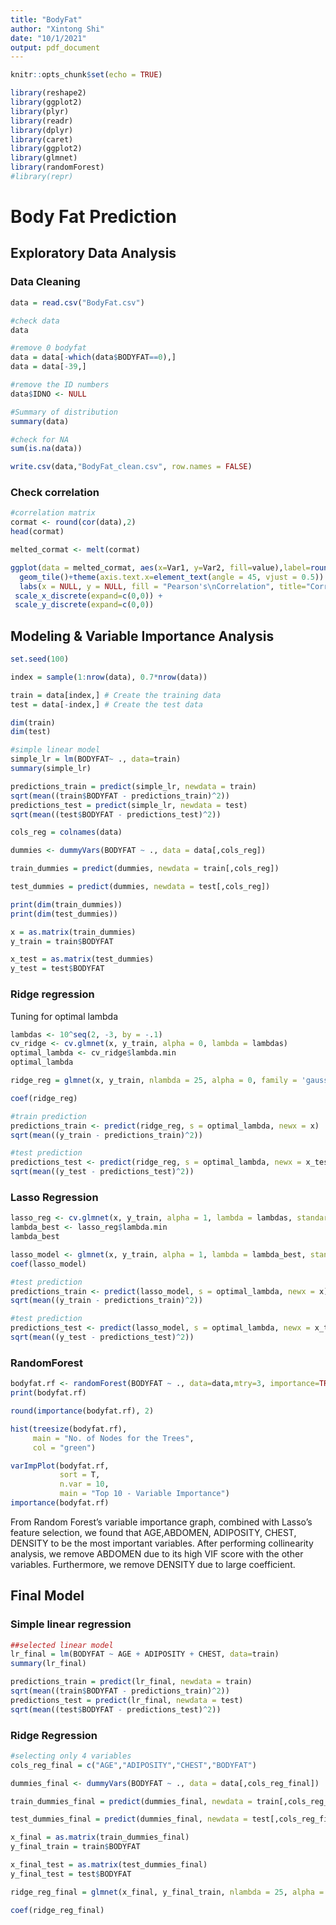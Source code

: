 ```yaml
---
title: "BodyFat"
author: "Xintong Shi"
date: "10/1/2021"
output: pdf_document
---
```


```r
knitr::opts_chunk$set(echo = TRUE)
```


```r
library(reshape2)
library(ggplot2)
library(plyr)
library(readr)
library(dplyr)
library(caret)
library(ggplot2)
library(glmnet)
library(randomForest)
#library(repr)
```

# Body Fat Prediction

## Exploratory Data Analysis

### Data Cleaning
```r
data = read.csv("BodyFat.csv")
```

```r
#check data
data
```
```r
#remove 0 bodyfat
data = data[-which(data$BODYFAT==0),]
data = data[-39,]
```

```r
#remove the ID numbers
data$IDNO <- NULL
```

```r
#Summary of distribution
summary(data)
```

```r
#check for NA
sum(is.na(data))
```

```r
write.csv(data,"BodyFat_clean.csv", row.names = FALSE)
```


### Check correlation

```r
#correlation matrix
cormat <- round(cor(data),2)
head(cormat)
```

```r
melted_cormat <- melt(cormat)
```

```r
ggplot(data = melted_cormat, aes(x=Var1, y=Var2, fill=value),label=round(r_if_sig,2)) + 
  geom_tile()+theme(axis.text.x=element_text(angle = 45, vjust = 0.5)) +
  labs(x = NULL, y = NULL, fill = "Pearson's\nCorrelation", title="Correlations in BodyFat variables",   subtitle="") + scale_fill_gradient2(mid="#FBFEF9",low="#0C6291",high="#A63446", limits=c(-1,1)) +
 scale_x_discrete(expand=c(0,0)) +
 scale_y_discrete(expand=c(0,0))
```

## Modeling & Variable Importance Analysis

```r
set.seed(100) 

index = sample(1:nrow(data), 0.7*nrow(data)) 

train = data[index,] # Create the training data 
test = data[-index,] # Create the test data

dim(train)
dim(test)
```

```r
#simple linear model
simple_lr = lm(BODYFAT~ ., data=train)
summary(simple_lr)
```
```r
predictions_train = predict(simple_lr, newdata = train)
sqrt(mean((train$BODYFAT - predictions_train)^2))
predictions_test = predict(simple_lr, newdata = test)
sqrt(mean((test$BODYFAT - predictions_test)^2))
```



```r
cols_reg = colnames(data)

dummies <- dummyVars(BODYFAT ~ ., data = data[,cols_reg])

train_dummies = predict(dummies, newdata = train[,cols_reg])

test_dummies = predict(dummies, newdata = test[,cols_reg])

print(dim(train_dummies))
print(dim(test_dummies))
```
```r
x = as.matrix(train_dummies)
y_train = train$BODYFAT

x_test = as.matrix(test_dummies)
y_test = test$BODYFAT
```
### Ridge regression


Tuning for optimal lambda

```r
lambdas <- 10^seq(2, -3, by = -.1)
cv_ridge <- cv.glmnet(x, y_train, alpha = 0, lambda = lambdas)
optimal_lambda <- cv_ridge$lambda.min
optimal_lambda
```

```r
ridge_reg = glmnet(x, y_train, nlambda = 25, alpha = 0, family = 'gaussian', lambda = 0.1258925)

coef(ridge_reg)
```

```r
#train prediction
predictions_train <- predict(ridge_reg, s = optimal_lambda, newx = x)
sqrt(mean((y_train - predictions_train)^2))
```

```r
#test prediction
predictions_test <- predict(ridge_reg, s = optimal_lambda, newx = x_test)
sqrt(mean((y_test - predictions_test)^2))
```

### Lasso Regression

```r
lasso_reg <- cv.glmnet(x, y_train, alpha = 1, lambda = lambdas, standardize = TRUE, nfolds = 5)
lambda_best <- lasso_reg$lambda.min 
lambda_best
```
```r
lasso_model <- glmnet(x, y_train, alpha = 1, lambda = lambda_best, standardize = TRUE)
coef(lasso_model)
```

```r
#test prediction
predictions_train <- predict(lasso_model, s = optimal_lambda, newx = x)
sqrt(mean((y_train - predictions_train)^2))
```

```r
#test prediction
predictions_test <- predict(lasso_model, s = optimal_lambda, newx = x_test)
sqrt(mean((y_test - predictions_test)^2))
```


### RandomForest
```r
bodyfat.rf <- randomForest(BODYFAT ~ ., data=data,mtry=3, importance=TRUE,na.action=na.omit)
print(bodyfat.rf)
```

```r
round(importance(bodyfat.rf), 2)
```
```r
hist(treesize(bodyfat.rf),
     main = "No. of Nodes for the Trees",
     col = "green")

varImpPlot(bodyfat.rf,
           sort = T,
           n.var = 10,
           main = "Top 10 - Variable Importance")
importance(bodyfat.rf)

```

From Random Forest's variable importance graph, combined with Lasso's feature selection, we found that AGE,ABDOMEN, ADIPOSITY, CHEST, DENSITY to be the most important variables. After performing collinearity analysis, we remove ABDOMEN due to its high VIF score with the other variables. Furthermore, we remove DENSITY due to large coefficient.

## Final Model

### Simple linear regression
```r
##selected linear model
lr_final = lm(BODYFAT ~ AGE + ADIPOSITY + CHEST, data=train)
summary(lr_final)
```


```r
predictions_train = predict(lr_final, newdata = train)
sqrt(mean((train$BODYFAT - predictions_train)^2))
predictions_test = predict(lr_final, newdata = test)
sqrt(mean((test$BODYFAT - predictions_test)^2))
```

### Ridge Regression

```r
#selecting only 4 variables
cols_reg_final = c("AGE","ADIPOSITY","CHEST","BODYFAT")

dummies_final <- dummyVars(BODYFAT ~ ., data = data[,cols_reg_final])

train_dummies_final = predict(dummies_final, newdata = train[,cols_reg_final])

test_dummies_final = predict(dummies_final, newdata = test[,cols_reg_final])

x_final = as.matrix(train_dummies_final)
y_final_train = train$BODYFAT

x_final_test = as.matrix(test_dummies_final)
y_final_test = test$BODYFAT
```


```r
ridge_reg_final = glmnet(x_final, y_final_train, nlambda = 25, alpha = 0, family = 'gaussian', lambda = 0.1258925)

coef(ridge_reg_final)
```

